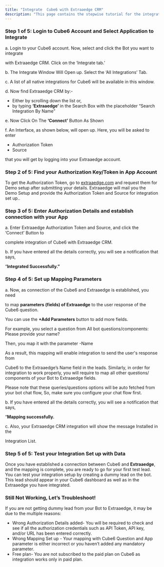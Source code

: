 ```yaml
---
title: "Integrate  Cube6 with Extraaedge CRM"
description: "This page contains the stepwise tutorial for the integration with  Cube6"
---
```


### **Step 1 of 5: Login to  Cube6 Account and Select Application to Integrate**

a. Login to your  Cube6 account. Now, select and click the Bot you want to integrate

with Extraaedge CRM. Click on the ‘Integrate tab.’

b. The Integrate Window Will Open up. Select the ‘All Integrations’ Tab.

c. A list of all native integrations for  Cube6 will be available in this window.

d. Now find Extraaedge CRM by:-

- Either by scrolling down the list or,
- by typing **‘Extraaedge’** in the Search Box with the placeholder “Search Integration By Name”

e. Now Click On The **‘Connect’** Button As Shown

f. An Interface, as shown below, will open up. Here, you will be asked to enter

- Authorization Token
- Source

that you will get by logging into your Extraaedge account.

### **Step 2 of 5: Find your Authorization Key/Token in App Account**

To get the Authorization Token, go to [extraaedge.com](http://extraaedge.com) and request them for Demo setup after submitting your details. Extraaedge will mail you the Demo Setup and provide the Authorization Token and Source for integration set up..

### **Step 3 of 5: Enter Authorization Details and establish connection with your App**

a. Enter Extraaedge Authorization Token and Source, and click the ‘Connect’ Button to

complete integration of  Cube6 with Extraaedge CRM.

b. If you have entered all the details correctly, you will see a notification that says,

“**Integrated Successfully.”**

### **Step 4 of 5: Set up Mapping Parameters**

a. Now, as connection of the  Cube6 and Extraaedge is established, you need

to map **parameters (fields) of Extraaedge** to the user response of the  Cube6 question.

You can use the **\+Add Parameters** button to add more fields.

For example, you select a question from All bot questions/components: Please provide your name?

Then, you map it with the parameter -Name

As a result, this mapping will enable integration to send the user's response from

Cube6 to the Extraaedge’s Name field in the leads. Similarly, in order for integration to work properly, you will require to map all other questions/ components of your Bot to Extraaedge fields.

Please note that these queries/questions options will be auto fetched from your bot chat flow, So, make sure you configure your chat flow first.

b. If you have entered all the details correctly, you will see a notification that says,

“**Mapping successfully.**

c. Also, your Extraaedge CRM integration will show the message Installed in the

Integration List.

### **Step 5 of 5: Test your Integration Set up with Data**

Once you have established a connection between Cube6 and **Extraaedge**, and the mapping is complete, you are ready to go for your first test lead. You can test your integration setup by creating a dummy lead on the bot. This lead should appear in your  Cube6 dashboard as well as in the Extraaedge you have integrated.

### **Still Not Working, Let’s Troubleshoot\!**

If you are not getting dummy lead from your Bot to Extraaedge, it may be due to the multiple reasons:

- Wrong Authorization Details added- You will be required to check and see if all the authorization credentials such as API Token, API key, and/or URL has been entered correctly.
- Wrong Mapping Set up - Your mapping with  Cube6 Question and App parameter is either incorrect or you haven’t added any mandatory parameter.
- Free plan- You are not subscribed to the paid plan on  Cube6 as integration works only in paid plan.